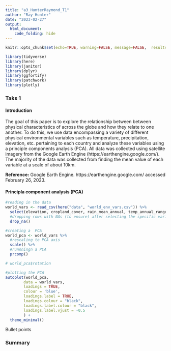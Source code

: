 ```yaml
---
title: "a3_HunterRaymond_T1"
author: "Ray Hunter"
date: "2023-02-27"
output:   
  html_document:
    code_folding: hide
---
```


```r
knitr::opts_chunk$set(echo=TRUE, warning=FALSE, message=FALSE,  results=FALSE)

library(tidyverse)
library(here)
library(janitor)
library(dplyr)
library(ggfortify)
library(patchwork)
library(plotly)
```



### Taks 1 

#### Introduction 

The goal of this paper is to explore the relationship between between physical characteristics of across the globe and how they relate to one another. To do this, we use data encompassing a variety of different physical environmental variables such as temperature, precipitation, elevation, etc. pertaining to each country and analyze these variables using a principle components analysis (PCA). All data was collected using satellite imagery from the Google Earth Engine (https://earthengine.google.com/). The majority of the data was collected from finding the mean value of each variable at a scale of about 10km.

**Reference:** Google Earth Engine. https://earthengine.google.com/ accessed February 26, 2023.






####  Principla component analysis (PCA)

```r
#reading in the data
world_vars <- read_csv(here("data", "world_env_vars.csv")) %>% 
  select(elevation, cropland_cover, rain_mean_annual, temp_annual_range, temp_mean_annual, wind, cloudiness) %>% 
  #dropping rows with NAs (to ensure) after selecting the specific variables) to ensure that the PCA runs 
  drop_na() 

#creating a  PCA 
world_pca <- world_vars %>%
  #rescaling to PCA axis
  scale() %>%
  #runnningn a PCA 
  prcomp()

# world_pca$rotation
```





```r
#plotting the PCA
autoplot(world_pca,
     	data = world_vars,
     	loadings = TRUE,
     	colour = 'blue',
     	loadings.label = TRUE,
     	loadings.colour = "black",
     	loadings.label.colour = "black",
     	loadings.label.vjust = -0.5
     	) +
  theme_minimal()
```


Bullet points 





### Summary 






































































